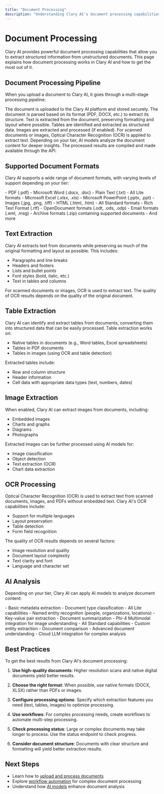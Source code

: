 ```yaml
---
title: "Document Processing"
description: "Understanding Clary AI's document processing capabilities"
---
```


# Document Processing

Clary AI provides powerful document processing capabilities that allow you to extract structured information from unstructured documents. This page explains how document processing works in Clary AI and how to get the most out of it.

## Document Processing Pipeline

When you upload a document to Clary AI, it goes through a multi-stage processing pipeline:

<Steps>
  <Step title="Document Upload">
    The document is uploaded to the Clary AI platform and stored securely.
  </Step>
  <Step title="Document Parsing">
    The document is parsed based on its format (PDF, DOCX, etc.) to extract its structure.
  </Step>
  <Step title="Text Extraction">
    Text is extracted from the document, preserving formatting and layout where possible.
  </Step>
  <Step title="Table Extraction">
    Tables are identified and extracted as structured data.
  </Step>
  <Step title="Image Extraction">
    Images are extracted and processed (if enabled).
  </Step>
  <Step title="OCR Processing">
    For scanned documents or images, Optical Character Recognition (OCR) is applied to extract text.
  </Step>
  <Step title="AI Analysis">
    Depending on your tier, AI models analyze the document content for deeper insights.
  </Step>
  <Step title="Result Generation">
    The processed results are compiled and made available through the API.
  </Step>
</Steps>

## Supported Document Formats

Clary AI supports a wide range of document formats, with varying levels of support depending on your tier:

<Tabs>
  <Tab title="Lite">
    - PDF (.pdf)
    - Microsoft Word (.docx, .doc)
    - Plain Text (.txt)
  </Tab>
  <Tab title="Standard">
    - All Lite formats
    - Microsoft Excel (.xlsx, .xls)
    - Microsoft PowerPoint (.pptx, .ppt)
    - Images (.jpg, .png, .tiff)
    - HTML (.html, .htm)
  </Tab>
  <Tab title="Professional">
    - All Standard formats
    - Rich Text Format (.rtf)
    - OpenDocument formats (.odt, .ods, .odp)
    - Email formats (.eml, .msg)
    - Archive formats (.zip) containing supported documents
    - And more
  </Tab>
</Tabs>

## Text Extraction

Clary AI extracts text from documents while preserving as much of the original formatting and layout as possible. This includes:

- Paragraphs and line breaks
- Headers and footers
- Lists and bullet points
- Font styles (bold, italic, etc.)
- Text in tables and columns

For scanned documents or images, OCR is used to extract text. The quality of OCR results depends on the quality of the original document.

## Table Extraction

Clary AI can identify and extract tables from documents, converting them into structured data that can be easily processed. Table extraction works on:

- Native tables in documents (e.g., Word tables, Excel spreadsheets)
- Tables in PDF documents
- Tables in images (using OCR and table detection)

Extracted tables include:
- Row and column structure
- Header information
- Cell data with appropriate data types (text, numbers, dates)

## Image Extraction

When enabled, Clary AI can extract images from documents, including:

- Embedded images
- Charts and graphs
- Diagrams
- Photographs

Extracted images can be further processed using AI models for:
- Image classification
- Object detection
- Text extraction (OCR)
- Chart data extraction

## OCR Processing

Optical Character Recognition (OCR) is used to extract text from scanned documents, images, and PDFs without embedded text. Clary AI's OCR capabilities include:

- Support for multiple languages
- Layout preservation
- Table detection
- Form field recognition

The quality of OCR results depends on several factors:
- Image resolution and quality
- Document layout complexity
- Text clarity and font
- Language and character set

## AI Analysis

Depending on your tier, Clary AI can apply AI models to analyze document content:

<Tabs>
  <Tab title="Lite">
    - Basic metadata extraction
    - Document type classification
  </Tab>
  <Tab title="Standard">
    - All Lite capabilities
    - Named entity recognition (people, organizations, locations)
    - Key-value pair extraction
    - Document summarization
    - Phi-4 Multimodal integration for image understanding
  </Tab>
  <Tab title="Professional">
    - All Standard capabilities
    - Custom entity extraction
    - Document comparison
    - Advanced document understanding
    - Cloud LLM integration for complex analysis
  </Tab>
</Tabs>

## Best Practices

To get the best results from Clary AI's document processing:

1. **Use high-quality documents**: Higher resolution scans and native digital documents yield better results.

2. **Choose the right format**: When possible, use native formats (DOCX, XLSX) rather than PDFs or images.

3. **Configure processing options**: Specify which extraction features you need (text, tables, images) to optimize processing.

4. **Use workflows**: For complex processing needs, create workflows to automate multi-step processing.

5. **Check processing status**: Large or complex documents may take longer to process. Use the status endpoint to check progress.

6. **Consider document structure**: Documents with clear structure and formatting will yield better extraction results.

## Next Steps

- Learn how to [upload and process documents](/api-reference/endpoints/documents)
- Explore [workflow automation](/concepts/workflow-engine) for complex document processing
- Understand how [AI models](/concepts/ai-models) enhance document analysis
